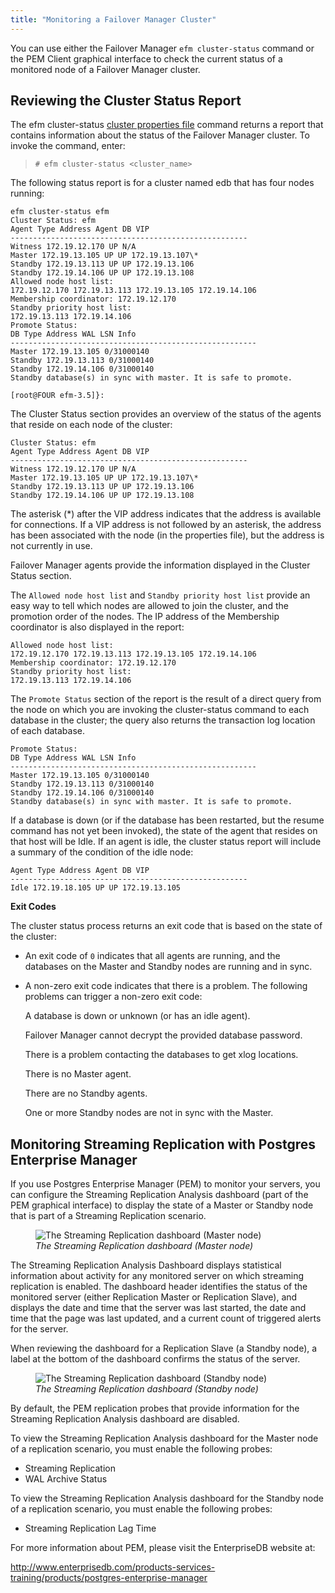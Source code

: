 ```yaml
---
title: "Monitoring a Failover Manager Cluster"
---
```


<div id="monitoring_efm_cluster" class="registered_link"></div>


You can use either the Failover Manager `efm cluster-status` command or the PEM Client graphical interface to check the current status of a monitored node of a Failover Manager cluster.

## Reviewing the Cluster Status Report

The efm cluster-status [cluster properties file](#efm_cluster_status) command returns a report that contains information about the status of the Failover Manager cluster. To invoke the command, enter:

> `# efm cluster-status <cluster_name>`

The following status report is for a cluster named edb that has four nodes running:

    efm cluster-status efm
    Cluster Status: efm
    Agent Type Address Agent DB VIP
    -----------------------------------------------------
    Witness 172.19.12.170 UP N/A
    Master 172.19.13.105 UP UP 172.19.13.107\*
    Standby 172.19.13.113 UP UP 172.19.13.106
    Standby 172.19.14.106 UP UP 172.19.13.108
    Allowed node host list:
    172.19.12.170 172.19.13.113 172.19.13.105 172.19.14.106
    Membership coordinator: 172.19.12.170
    Standby priority host list:
    172.19.13.113 172.19.14.106
    Promote Status:
    DB Type Address WAL LSN Info
    -------------------------------------------------------
    Master 172.19.13.105 0/31000140
    Standby 172.19.13.113 0/31000140
    Standby 172.19.14.106 0/31000140
    Standby database(s) in sync with master. It is safe to promote.

    [root@FOUR efm-3.5]}:

The Cluster Status section provides an overview of the status of the agents that reside on each node of the cluster:

    Cluster Status: efm
    Agent Type Address Agent DB VIP
    -----------------------------------------------------
    Witness 172.19.12.170 UP N/A
    Master 172.19.13.105 UP UP 172.19.13.107\*
    Standby 172.19.13.113 UP UP 172.19.13.106
    Standby 172.19.14.106 UP UP 172.19.13.108

The asterisk (\*) after the VIP address indicates that the address is available for connections. If a VIP address is not followed by an asterisk, the address has been associated with the node (in the properties file), but the address is not currently in use.

Failover Manager agents provide the information displayed in the Cluster Status section.

The `Allowed node host list` and `Standby priority host list` provide an easy way to tell which nodes are allowed to join the cluster, and the promotion order of the nodes. The IP address of the Membership coordinator is also displayed in the report:

    Allowed node host list:
    172.19.12.170 172.19.13.113 172.19.13.105 172.19.14.106
    Membership coordinator: 172.19.12.170
    Standby priority host list:
    172.19.13.113 172.19.14.106

The `Promote Status` section of the report is the result of a direct query from the node on which you are invoking the cluster-status command to each database in the cluster; the query also returns the transaction log location of each database.

    Promote Status:
    DB Type Address WAL LSN Info
    -------------------------------------------------------
    Master 172.19.13.105 0/31000140
    Standby 172.19.13.113 0/31000140
    Standby 172.19.14.106 0/31000140
    Standby database(s) in sync with master. It is safe to promote.

If a database is down (or if the database has been restarted, but the resume command has not yet been invoked), the state of the agent that resides on that host will be Idle. If an agent is idle, the cluster status report will include a summary of the condition of the idle node:

    Agent Type Address Agent DB VIP
    -----------------------------------------------------
    Idle 172.19.18.105 UP UP 172.19.13.105

**Exit Codes**

The cluster status process returns an exit code that is based on the state of the cluster:

-   An exit code of `0` indicates that all agents are running, and the databases on the Master and Standby nodes are running and in sync.

-   A non-zero exit code indicates that there is a problem. The following problems can trigger a non-zero exit code:

    A database is down or unknown (or has an idle agent).

    Failover Manager cannot decrypt the provided database password.

    There is a problem contacting the databases to get xlog locations.

    There is no Master agent.

    There are no Standby agents.

    One or more Standby nodes are not in sync with the Master.

<div id="monitoring_streaming_replication" class="registered_link"></div>

## Monitoring Streaming Replication with Postgres Enterprise Manager

If you use Postgres Enterprise Manager (PEM) to monitor your servers, you can configure the Streaming Replication Analysis dashboard (part of the PEM graphical interface) to display the state of a Master or Standby node that is part of a Streaming Replication scenario.

<figure><img src="images/str_replication_dashboard_master.png" class="align-center" alt="The Streaming Replication dashboard (Master node)" /><figcaption aria-hidden="true"><em>The Streaming Replication dashboard (Master node)</em></figcaption></figure>

The Streaming Replication Analysis Dashboard displays statistical information about activity for any monitored server on which streaming replication is enabled. The dashboard header identifies the status of the monitored server (either Replication Master or Replication Slave), and displays the date and time that the server was last started, the date and time that the page was last updated, and a current count of triggered alerts for the server.

When reviewing the dashboard for a Replication Slave (a Standby node), a label at the bottom of the dashboard confirms the status of the server.

<figure><img src="images/str_replication_dashboard_standby.png" class="align-center" alt="The Streaming Replication dashboard (Standby node)" /><figcaption aria-hidden="true"><em>The Streaming Replication dashboard (Standby node)</em></figcaption></figure>

By default, the PEM replication probes that provide information for the Streaming Replication Analysis dashboard are disabled.

To view the Streaming Replication Analysis dashboard for the Master node of a replication scenario, you must enable the following probes:

-   Streaming Replication
-   WAL Archive Status

To view the Streaming Replication Analysis dashboard for the Standby node of a replication scenario, you must enable the following probes:

-   Streaming Replication Lag Time

For more information about PEM, please visit the EnterpriseDB website at:

<http://www.enterprisedb.com/products-services-training/products/postgres-enterprise-manager>
